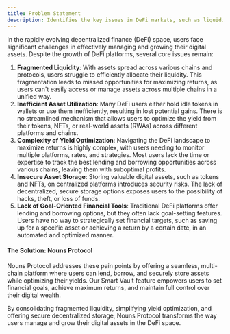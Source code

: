 ```yaml
---
title: Problem Statement
description: Identifies the key issues in DeFi markets, such as liquidity fragmentation and inefficient asset management.
---
```


In the rapidly evolving decentralized finance (DeFi) space, users face significant challenges in effectively managing and growing their digital assets. Despite the growth of DeFi platforms, several core issues remain:

1. **Fragmented Liquidity**: With assets spread across various chains and protocols, users struggle to efficiently allocate their liquidity. This fragmentation leads to missed opportunities for maximizing returns, as users can't easily access or manage assets across multiple chains in a unified way.
2. **Inefficient Asset Utilization**: Many DeFi users either hold idle tokens in wallets or use them inefficiently, resulting in lost potential gains. There is no streamlined mechanism that allows users to optimize the yield from their tokens, NFTs, or real-world assets (RWAs) across different platforms and chains.
3. **Complexity of Yield Optimization**: Navigating the DeFi landscape to maximize returns is highly complex, with users needing to monitor multiple platforms, rates, and strategies. Most users lack the time or expertise to track the best lending and borrowing opportunities across various chains, leaving them with suboptimal profits.
4. **Insecure Asset Storage**: Storing valuable digital assets, such as tokens and NFTs, on centralized platforms introduces security risks. The lack of decentralized, secure storage options exposes users to the possibility of hacks, theft, or loss of funds.
5. **Lack of Goal-Oriented Financial Tools**: Traditional DeFi platforms offer lending and borrowing options, but they often lack goal-setting features. Users have no way to strategically set financial targets, such as saving up for a specific asset or achieving a return by a certain date, in an automated and optimized manner.

#### The Solution: Nouns Protocol

Nouns Protocol addresses these pain points by offering a seamless, multi-chain platform where users can lend, borrow, and securely store assets while optimizing their yields. Our Smart Vault feature empowers users to set financial goals, achieve maximum returns, and maintain full control over their digital wealth.

By consolidating fragmented liquidity, simplifying yield optimization, and offering secure decentralized storage, Nouns Protocol transforms the way users manage and grow their digital assets in the DeFi space.